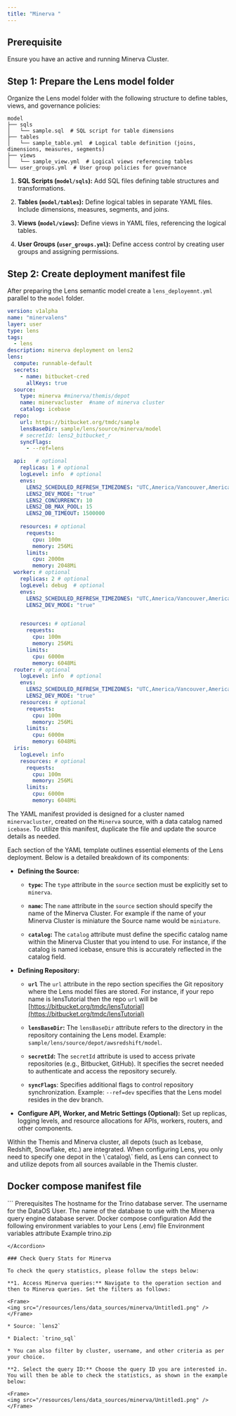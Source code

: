 ```yaml
---
title: "Minerva "
---
```


## Prerequisite

Ensure you have an active and running Minerva Cluster.

## Step 1: Prepare the Lens model folder

Organize the Lens model folder with the following structure to define tables, views, and governance policies:

```
model
├── sqls
│   └── sample.sql  # SQL script for table dimensions
├── tables
│   └── sample_table.yml  # Logical table definition (joins, dimensions, measures, segments)
├── views
│   └── sample_view.yml  # Logical views referencing tables
└── user_groups.yml  # User group policies for governance
```

1. **SQL Scripts (`model/sqls`):** Add SQL files defining table structures and transformations.

2. **Tables (`model/tables`):** Define logical tables in separate YAML files. Include dimensions, measures, segments, and joins.

3. **Views (`model/views`):** Define views in YAML files, referencing the logical tables.

4. **User Groups (`user_groups.yml`):** Define access control by creating user groups and assigning permissions.

## Step 2: Create deployment manifest file

After preparing the Lens semantic model create a `lens_deployemnt.yml` parallel to the `model` folder.

```yaml
version: v1alpha
name: "minervalens"
layer: user
type: lens
tags:
  - lens
description: minerva deployment on lens2
lens:
  compute: runnable-default
  secrets:
    - name: bitbucket-cred
      allKeys: true
  source:
    type: minerva #minerva/themis/depot
    name: minervacluster  #name of minerva cluster
    catalog: icebase
  repo:
    url: https://bitbucket.org/tmdc/sample
    lensBaseDir: sample/lens/source/minerva/model 
    # secretId: lens2_bitbucket_r
    syncFlags:
      - --ref=lens

  api:   # optional
    replicas: 1 # optional
    logLevel: info  # optional
    envs:
      LENS2_SCHEDULED_REFRESH_TIMEZONES: "UTC,America/Vancouver,America/Toronto"
      LENS2_DEV_MODE: "true"
      LENS2_CONCURRENCY: 10
      LENS2_DB_MAX_POOL: 15
      LENS2_DB_TIMEOUT: 1500000
      
    resources: # optional
      requests:
        cpu: 100m
        memory: 256Mi
      limits:
        cpu: 2000m
        memory: 2048Mi
  worker: # optional
    replicas: 2 # optional
    logLevel: debug  # optional
    envs:
      LENS2_SCHEDULED_REFRESH_TIMEZONES: "UTC,America/Vancouver,America/Toronto"
      LENS2_DEV_MODE: "true"


    resources: # optional
      requests:
        cpu: 100m
        memory: 256Mi
      limits:
        cpu: 6000m
        memory: 6048Mi
  router: # optional
    logLevel: info  # optional
    envs:
      LENS2_SCHEDULED_REFRESH_TIMEZONES: "UTC,America/Vancouver,America/Toronto"
      LENS2_DEV_MODE: "true"
    resources: # optional
      requests:
        cpu: 100m
        memory: 256Mi
      limits:
        cpu: 6000m
        memory: 6048Mi
  iris:
    logLevel: info  
    resources: # optional
      requests:
        cpu: 100m
        memory: 256Mi
      limits:
        cpu: 6000m
        memory: 6048Mi
```

The YAML manifest provided is designed for a cluster named `minervacluster`, created on the `Minerva` source, with a data catalog named `icebase`. To utilize this manifest, duplicate the file and update the source details as needed.

Each section of the YAML template outlines essential elements of the Lens deployment. Below is a detailed breakdown of its components:

* **Defining the Source:**

  * **`type`:**  The `type` attribute in the `source` section must be explicitly set to `minerva`.

  * **`name`:** The `name` attribute in the `source` section should specify the name of the Minerva Cluster. For example if the name of your Minerva Cluster is miniature the Source name would be `miniature`.

  * **`catalog`:** The `catalog` attribute must define the specific catalog name within the Minerva Cluster that you intend to use. For instance, if the catalog is named icebase, ensure this is accurately reflected in the catalog field.

* **Defining Repository:**

  * **`url`** The `url` attribute in the repo section specifies the Git repository where the Lens model files are stored. For instance, if your repo name is lensTutorial then the repo `url` will be  [https://bitbucket.org/tmdc/lensTutorial](https://bitbucket.org/tmdc/lensTutorial)

  * **`lensBaseDir`:**  The `lensBaseDir` attribute refers to the directory in the repository containing the Lens model. Example: `sample/lens/source/depot/awsredshift/model`.

  * **`secretId`:**  The `secretId` attribute is used to access private repositories (e.g., Bitbucket, GitHub). It specifies the secret needed to authenticate and access the repository securely.

  * **`syncFlags`**:  Specifies additional flags to control repository synchronization. Example: `--ref=dev` specifies that the Lens model resides in the dev branch.

* **Configure API, Worker, and Metric Settings (Optional):** Set up replicas, logging levels, and resource allocations for APIs, workers, routers, and other components.

<Info>
  Within the Themis and Minerva cluster, all depots (such as Icebase, Redshift, Snowflake, etc.) are integrated. When configuring Lens, you only need to specify one depot in the \`catalog\` field, as Lens can connect to and utilize depots from all sources available in the Themis cluster.
</Info>

## Docker compose manifest file

<Accordion title="Click here to view the complete docker compose  manifest and it's procedure" defaultOpen={false}>
  ```
  Prerequisites
  The hostname for the Trino database server.
  The username for the DataOS User.
  The name of the database to use with the Minerva query engine database server.
  Docker compose configuration
  Add the following environment variables to your Lens (.env) file
  Environment variables attribute
  Example
  trino.zip

  ```
</Accordion>

### Check Query Stats for Minerva

To check the query statistics, please follow the steps below:

**1. Access Minerva queries:** Navigate to the operation section and then to Minerva queries. Set the filters as follows:

<Frame>
  <img src="/resources/lens/data_sources/minerva/Untitled1.png" />
</Frame>

* Source: `lens2`

* Dialect: `trino_sql`

* You can also filter by cluster, username, and other criteria as per your choice.

**2. Select the query ID:** Choose the query ID you are interested in. You will then be able to check the statistics, as shown in the example below:

<Frame>
  <img src="/resources/lens/data_sources/minerva/Untitled1.png" />
</Frame>